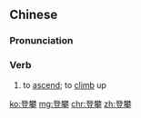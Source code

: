 ==Chinese==
{{zh-forms}}

===Pronunciation===
{{zh-pron
|m=dēngpān
|c=dang1 paan1
|cat=v
}}

===Verb===
{{zh-verb}}

# to [[ascend]]; to [[climb]] up

[[ko:登攀]]
[[mg:登攀]]
[[chr:登攀]]
[[zh:登攀]]